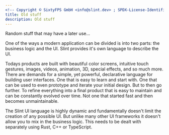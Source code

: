 ```yaml
---
<!-- Copyright © SixtyFPS GmbH <info@slint.dev> ; SPDX-License-Identifier: MIT -->
title: Old stuff
description: Old stuff
---
```


Random stuff that may have a later use...

One of the ways a modern application can be divided is into two parts: the business 
logic and the UI. Slint provides it's own language to describe the UI. 

Todays products are built with beautiful color screens, intuitive touch gestures, 
images, videos, animation, 3D, special effects, and so much more. There are demands 
for a simple, yet powerful, declarative language for building user interfaces. One 
that is easy to learn and start with. One that can be used to even prototype and 
iterate your initial design. But to then go further. To refine everything into a 
final product that is easy to maintain and can be constantly evolved over time. Not 
one that started fast and then becomes unmaintainable.

The Slint UI language is highly dynamic and fundamentally doesn't limit the creation 
of any possible UI. But unlike many other UI frameworks it doesn't allow you to mix 
in the business logic. This needs to be dealt with separately using Rust, C++ or 
TypeScript. 
